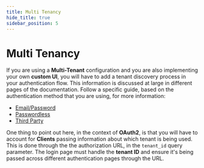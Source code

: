 ```yaml
---
title: Multi Tenancy
hide_title: true
sidebar_position: 5
---
```



# Multi Tenancy

<PaidFeatureCallout />

If you are using a **Multi-Tenant** configuration and you are also implementing your own **custom UI**, you will have to add a tenant discovery process in your authentication flow.
This information is discussed at large in different pages of the documentation. Follow a specific guide, based on the authentication method that you are using, for more information:

- [Email/Password](/docs/authentication/email-password/introduction)
- [Passwordless](/docs/authentication/passwordless/introduction)
- [Third Party](/docs/authentication/social/introduction)

One thing to point out here, in the context of **OAuth2**, is that you will have to account for **Clients** passing information about which tenant is being used.
This is done through the the authorization URL, in the `tenant_id` query parameter.
The login page must handle the **tenant ID** and ensure it's being passed across different authentication pages through the URL.
